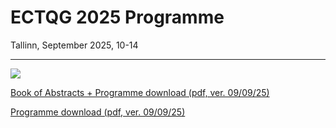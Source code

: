 # ECTQG 2025 Programme

Tallinn, September 2025, 10-14

------------------------------------------------------------------------

![](clipboard_programme.jpeg)

[Book of Abstracts + Programme download (pdf, ver. 09/09/25)](ectqg2025_book_of_abstracts.pdf)

[Programme download (pdf, ver. 09/09/25)](ectqg2025_full_prog.pdf)


